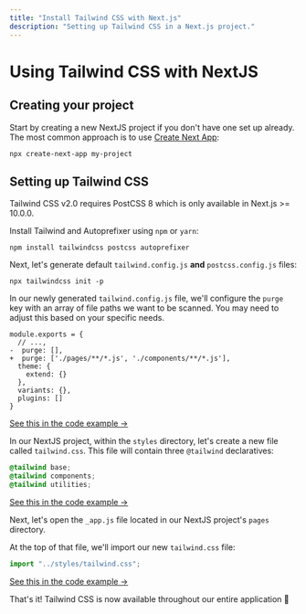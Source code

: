 ```yaml
---
title: "Install Tailwind CSS with Next.js"
description: "Setting up Tailwind CSS in a Next.js project."
---
```


# Using Tailwind CSS with NextJS

## Creating your project

Start by creating a new NextJS project if you don't have one set up already. The most common approach is to use [Create Next App](https://nextjs.org/docs/api-reference/create-next-app):

```shell
npx create-next-app my-project
```

## Setting up Tailwind CSS

Tailwind CSS v2.0 requires PostCSS 8 which is only available in Next.js >= 10.0.0.

Install Tailwind and Autoprefixer using `npm` or `yarn`:

```shell
npm install tailwindcss postcss autoprefixer
```

Next, let's generate default `tailwind.config.js` **and** `postcss.config.js` files:

```shell
npx tailwindcss init -p
```

In our newly generated `tailwind.config.js` file, we'll configure the `purge` key with an array of file paths we want to be scanned. You may need to adjust this based on your specific needs.

```diff-js
module.exports = {
  // ...,
-  purge: [],
+  purge: ['./pages/**/*.js', './components/**/*.js'],
  theme: {
    extend: {}
  },
  variants: {},
  plugins: []
}
```

[See this in the code example &rarr;](https://github.com/tailwindlabs/tailwindcss-integration-guides/blob/master/guides/nextjs/example/tailwind.config.js#L8)

In our NextJS project, within the `styles` directory, let's create a new file called `tailwind.css`. This file will contain three `@tailwind` declaratives:

```css
@tailwind base;
@tailwind components;
@tailwind utilities;
```

[See this in the code example &rarr;](https://github.com/tailwindlabs/tailwindcss-integration-guides/blob/master/guides/nextjs/example/styles/tailwind.css#L1-L3)

Next, let's open the `_app.js` file located in our NextJS project's `pages` directory.

At the top of that file, we'll import our new `tailwind.css` file:

```js
import "../styles/tailwind.css";
```

[See this in the code example &rarr;](https://github.com/tailwindlabs/tailwindcss-integration-guides/blob/master/guides/nextjs/example/pages/_app.js#L1)

That's it! Tailwind CSS is now available throughout our entire application 🎉
